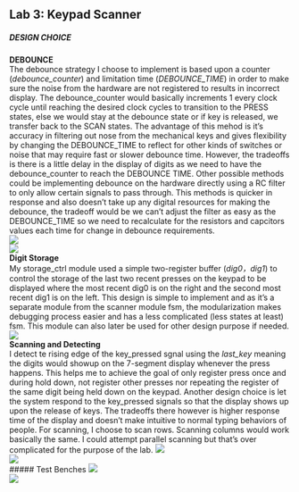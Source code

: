 ## Lab 3: Keypad Scanner

##### DESIGN CHOICE<br>
**DEBOUNCE**<br>
The debounce strategy I choose to implement is based upon a counter (*debounce_counter*) and limitation time (*DEBOUNCE_TIME*) in order to make sure the noise from the hardware are not registered to results in incorrect display. The debounce_counter would basically increments 1 every clock cycle until reaching the desired clock cycles to transition to the PRESS states, else we would stay at the debounce state or if key is released, we transfer back to the SCAN states. The advantage of this mehod is it's accuracy in filtering out nose from the mechanical keys and gives flexibility by changing the DEBOUNCE_TIME to reflect for other kinds of switches or noise that may require fast or slower debounce time. However, the tradeoffs is there is a little delay in the display of digits as we need to have the debounce_counter to reach the DEBOUNCE TIME. Other possible methods could be implementing debounce on the hardware directly using a RC filter to only allow certain signals to pass through. This methods is quicker in response and also doesn't take up any digital resources for making the debounce, the tradeoff would be we can't adjust the filter as easy as the DEBOUNCE_TIME so we need to recalculate for the resistors and capcitors values each time for change in debounce requirements.<br>
![](images\fsmscanner.jpg)<br>
![](images\fsmscannertable.jpg)<br>
**Digit Storage**<br>
My storage_ctrl module used a simple two-register buffer (*dig0，dig1*) to control the storage of the last two recent presses on the keypad to be displayed where the most recent dig0 is on the right and the second most recent dig1 is on the left. This design is simple to implement and as it's a separate module from the scanner module fsm, the modularization makes debugging process easier and has a less complicated (less states at least) fsm. This module can also later be used for other design purpose if needed. <br>
![](images\fsmstoragectrltable.jpg)<br>
**Scanning and Detecting**<br>
I detect te rising edge of the key_pressed sgnal using the *last_key* meaning the digits would showup on the 7-segment display whenever the press happens. This helps me to achieve the goal of only register press once and during hold down, not register other presses nor repeating the register of the same digit being held down on the keypad. Another design choice is let the system respond to the key_pressed signals so that the display shows up upon the release of keys. The tradeoffs there however is higher response time of the display and doesn't make intuitive to normal typing behaviors of people. For scanning, I choose to scan rows. Scanning columns would work basically the same. I could attempt parallel scanning but that's over complicated for the purpose of the lab.
![](images\fsmscanrows.jpg)<br>
![](images\fsmrowscanntable.jpg)<br>
##### Test Benches
![](images\testbenchtop.jpg)<br>
![](images\testbenchwithoutsyncindividual.jpg)<br>
